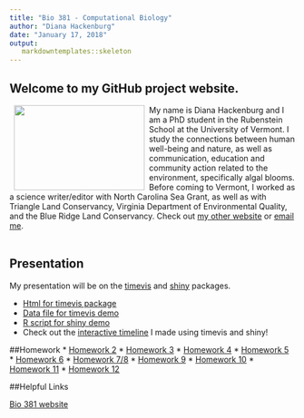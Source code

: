 ```yaml
---
title: "Bio 381 - Computational Biology"
author: "Diana Hackenburg"
date: "January 17, 2018"
output: 
   markdowntemplates::skeleton
---
```

## Welcome to my GitHub project website.

<img src="Diana_pinecone.jpg" align="left" hspace="8"  width="230" height="150" />
My name is Diana Hackenburg and I am a PhD student in the Rubenstein School at the University of Vermont. I study the connections between human well-being and nature, as well as communication, education and community action related to the environment, specifically algal blooms. Before coming to Vermont, I worked as a science writer/editor with North Carolina Sea Grant, as well as with Triangle Land Conservancy, Virginia Department of Environmental Quality, and the Blue Ridge Land Conservancy. Check out [my other website](https://dianahackenburg.wordpress.com) or [email me](mailto:dhackenb@uvm.edu).
<br>
<br>
<h2>Presentation</h2>
My presentation will be on the [timevis](https://github.com/daattali/timevis) and [shiny](https://shiny.rstudio.com/) packages.

* [Html for timevis package](example_timevis.html)
* [Data file for timevis demo](timeline_example.csv)
* [R script for shiny demo](exampleapp/app.R)
* Check out the [interactive timeline](https://dhackenburg.shinyapps.io/shinyHABtimeline/) I made using timevis and shiny!


##Homework
* [Homework 2](Homework2_Flowchart.html)
* [Homework 3](Homework3a.pdf)
* [Homework 4](homework4.html)
* [Homework 5](Homework5.html)
* [Homework 6](Homework6.html)
* [Homework 7/8](Homework7b.html)
* [Homework 9](Homework9.html)
* [Homework 10](Homework10.html)
* [Homework 11](Homework11.html)
* [Homework 12](Homework12.html)


##Helpful Links

[Bio 381 website](https://gotellilab.github.io/Bio381)
